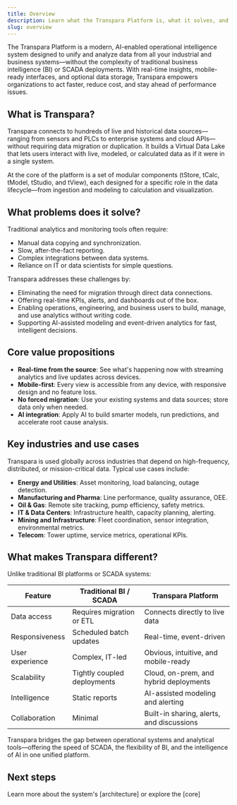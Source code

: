 ```yaml
---
title: Overview
description: Learn what the Transpara Platform is, what it solves, and why it's different from traditional BI and SCADA systems.
slug: overview
---
```



The Transpara Platform is a modern, AI-enabled operational intelligence system designed to unify and analyze data from all your industrial and business systems—without the complexity of traditional business intelligence (BI) or SCADA deployments. With real-time insights, mobile-ready interfaces, and optional data storage, Transpara empowers organizations to act faster, reduce cost, and stay ahead of performance issues.

## What is Transpara?

Transpara connects to hundreds of live and historical data sources—ranging from sensors and PLCs to enterprise systems and cloud APIs—without requiring data migration or duplication. It builds a Virtual Data Lake that lets users interact with live, modeled, or calculated data as if it were in a single system.

At the core of the platform is a set of modular components (tStore, tCalc, tModel, tStudio, and tView), each designed for a specific role in the data lifecycle—from ingestion and modeling to calculation and visualization.

## What problems does it solve?

Traditional analytics and monitoring tools often require:
- Manual data copying and synchronization.
- Slow, after-the-fact reporting.
- Complex integrations between data systems.
- Reliance on IT or data scientists for simple questions.

Transpara addresses these challenges by:
- Eliminating the need for migration through direct data connections.
- Offering real-time KPIs, alerts, and dashboards out of the box.
- Enabling operations, engineering, and business users to build, manage, and use analytics without writing code.
- Supporting AI-assisted modeling and event-driven analytics for fast, intelligent decisions.

## Core value propositions

- **Real-time from the source**: See what's happening now with streaming analytics and live updates across devices.
- **Mobile-first**: Every view is accessible from any device, with responsive design and no feature loss.
- **No forced migration**: Use your existing systems and data sources; store data only when needed.
- **AI integration**: Apply AI to build smarter models, run predictions, and accelerate root cause analysis.

## Key industries and use cases

Transpara is used globally across industries that depend on high-frequency, distributed, or mission-critical data. Typical use cases include:

- **Energy and Utilities**: Asset monitoring, load balancing, outage detection.
- **Manufacturing and Pharma**: Line performance, quality assurance, OEE.
- **Oil & Gas**: Remote site tracking, pump efficiency, safety metrics.
- **IT & Data Centers**: Infrastructure health, capacity planning, alerting.
- **Mining and Infrastructure**: Fleet coordination, sensor integration, environmental metrics.
- **Telecom**: Tower uptime, service metrics, operational KPIs.

## What makes Transpara different?

Unlike traditional BI platforms or SCADA systems:

| Feature                          | Traditional BI / SCADA          | Transpara Platform                          |
|----------------------------------|----------------------------------|----------------------------------------------|
| Data access                      | Requires migration or ETL        | Connects directly to live data               |
| Responsiveness                   | Scheduled batch updates          | Real-time, event-driven                      |
| User experience                  | Complex, IT-led                  | Obvious, intuitive, and mobile-ready         |
| Scalability                      | Tightly coupled deployments      | Cloud, on-prem, and hybrid deployments       |
| Intelligence                     | Static reports                   | AI-assisted modeling and alerting            |
| Collaboration                    | Minimal                          | Built-in sharing, alerts, and discussions    |

Transpara bridges the gap between operational systems and analytical tools—offering the speed of SCADA, the flexibility of BI, and the intelligence of AI in one unified platform.


## Next steps

Learn more about the system's [architecture] or explore the [core]
